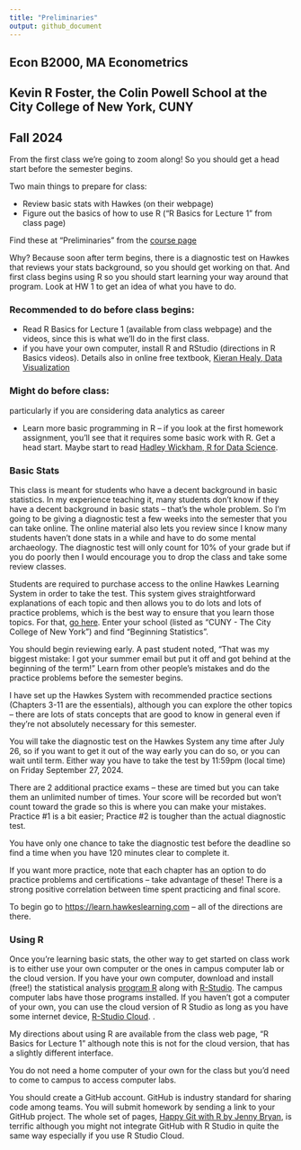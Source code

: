 ---
title: "Preliminaries"
output: github_document
---


## Econ B2000, MA Econometrics
## Kevin R Foster, the Colin Powell School at the City College of New York, CUNY
## Fall 2024

From the first class we're going to zoom along!  So you should get a head start before the semester begins.  

Two main things to prepare for class:

* Review basic stats with Hawkes (on their webpage)
* Figure out the basics of how to use R ("R Basics for Lecture 1" from class page)


Find these at "Preliminaries" from the [course page](http://kfoster.ccny.cuny.edu/classes/fall2024/)

Why? Because soon after term begins, there is a diagnostic test on Hawkes that reviews your stats background, so you should get working on that.  And first class begins using R so you should start learning your way around that program.  Look at HW 1 to get an idea of what you have to do.

### Recommended to do before class begins:
*	Read R Basics for Lecture 1 (available from class webpage) and the videos, since this is what we'll do in the first class.
* if you have your own computer, install R and RStudio (directions in R Basics videos). Details also in online free textbook, [Kieran Healy, Data Visualization](https://socviz.co/)

### Might do before class: 
particularly if you are considering data analytics as career

*	Learn more basic programming in R – if you look at the first homework assignment, you'll see that it requires some basic work with R. Get a head start.  Maybe start to read [Hadley Wickham, R for Data Science](https://r4ds.had.co.nz/).

### Basic Stats
This class is meant for students who have a decent background in basic statistics.  In my experience teaching it, many students don't know if they have a decent background in basic stats – that's the whole problem. So I'm going to be giving a diagnostic test a few weeks into the semester that you can take online.  The online material also lets you review since I know many students haven't done stats in a while and have to do some mental archaeology.  The diagnostic test will only count for 10% of your grade but if you do poorly then I would encourage you to drop the class and take some review classes.

Students are required to purchase access to the online Hawkes Learning System in order to take the test.  This system gives straightforward explanations of each topic and then allows you to do lots and lots of practice problems, which is the best way to ensure that you learn those topics.  For that, [go here](https://learn.hawkeslearning.com).  Enter your school (listed as "CUNY - The City College of New York") and find "Beginning Statistics".

You should begin reviewing early.  A past student noted, "That was my biggest mistake: I got your summer email but put it off and got behind at the beginning of the term!"  Learn from other people's mistakes and do the practice problems before the semester begins.

I have set up the Hawkes System with recommended practice sections (Chapters 3-11 are the essentials), although you can explore the other topics – there are lots of stats concepts that are good to know in general even if they're not absolutely necessary for this semester.

You will take the diagnostic test on the Hawkes System any time after July 26, so if you want to get it out of the way early you can do so, or you can wait until term.  Either way you have to take the test by 11:59pm (local time) on Friday September 27, 2024.

There are 2 additional practice exams – these are timed but you can take them an unlimited number of times.  Your score will be recorded but won't count toward the grade so this is where you can make your mistakes.  Practice #1 is a bit easier; Practice #2 is tougher than the actual diagnostic test.

You have only one chance to take the diagnostic test before the deadline so find a time when you have 120 minutes clear to complete it.

If you want more practice, note that each chapter has an option to do practice problems and certifications – take advantage of these!  There is a strong positive correlation between time spent practicing and final score.

To begin go to [https://learn.hawkeslearning.com](https://learn.hawkeslearning.com) –  all of the directions are there. 

### Using R
Once you're learning basic stats, the other way to get started on class work is to either use your own computer or the ones in campus computer lab or the cloud version. If you have your own computer, download and install (free!) the statistical analysis [program R](http://www.r-project.org/) along with [R-Studio](http://www.rstudio.com/). The campus computer labs have those programs installed. If you haven't got a computer of your own, you can use the cloud version of R Studio as long as you have some internet device, [R-Studio Cloud](https://rstudio.cloud/). . 

My directions about using R are available from the class web page, “R Basics for Lecture 1” although note this is not for the cloud version, that has a slightly different interface.

You do not need a home computer of your own for the class but you'd need to come to campus to access computer labs.

You should create a GitHub account. GitHub is industry standard for sharing code among teams. You will submit homework by sending a link to your GitHub project. The whole set of pages, [Happy Git with R by Jenny Bryan](https://happygitwithr.com/), is terrific although you might not integrate GitHub with R Studio in quite the same way especially if you use R Studio Cloud.






